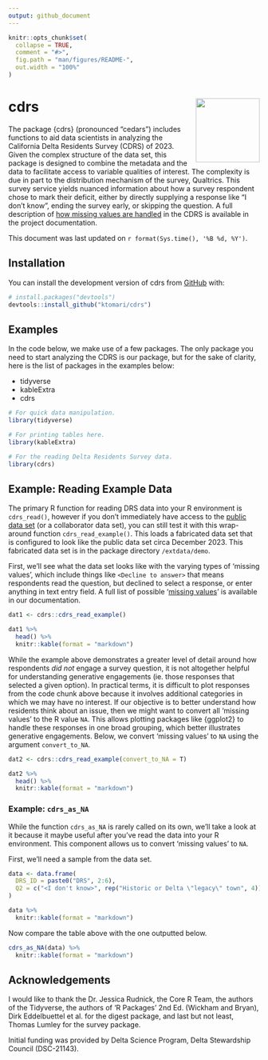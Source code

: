 ```yaml
---
output: github_document
---
```


<!-- README.md is generated from README.Rmd. Please edit that file -->

```r
knitr::opts_chunk$set(
  collapse = TRUE,
  comment = "#>",
  fig.path = "man/figures/README-",
  out.width = "100%"
)
```

# cdrs <img src='data-raw/icon.png' align="right" height="128" />

<!-- badges: start -->
<!-- badges: end -->

The package {cdrs} (pronounced "cedars") includes functions to aid data scientists in analyzing the California Delta Residents Survey (CDRS) of 2023. Given the complex structure of the data set, this package is designed to combine the metadata and the data to facilitate access to variable qualities of interest. The complexity is due in part to the distribution mechanism of the survey, Qualtrics. This survey service yields nuanced information about how a survey respondent chose to mark their deficit, either by directly supplying a response like "I don't know", ending the survey early, or skipping the question. A full description of [how missing values are handled](https://ktomari.github.io/DeltaResidentsSurvey/doc_missing_and_ordinal.html) in the CDRS is available in the project documentation.

This document was last updated on `r format(Sys.time(), '%B %d, %Y')`.

## Installation

You can install the development version of cdrs from [GitHub](https://github.com/) with:

``` r
# install.packages("devtools")
devtools::install_github("ktomari/cdrs")
```

## Examples

In the code below, we make use of a few packages. The only package you need to start analyzing the CDRS is our package, but for the sake of clarity, here is the list of packages in the examples below:

* tidyverse
* kableExtra
* cdrs

```r
# For quick data manipulation.
library(tidyverse)

# For printing tables here.
library(kableExtra)

# For the reading Delta Residents Survey data.
library(cdrs)
```

## Example: Reading Example Data

The primary R function for reading DRS data into your R environment is `cdrs_read()`, however if you don't immediately have access to the [public data set](https://doi.org/10.3886/E195447V1) (or a collaborator data set), you can still test it with this wrap-around function `cdrs_read_example()`. This loads a fabricated data set that is configured to look like the public data set circa December 2023. This fabricated data set is in the package directory `/extdata/demo`.

First, we'll see what the data set looks like with the varying types of 'missing values', which include things like `<Decline to answer>` that means respondents read the question, but declined to select a response, or enter anything in text entry field. A full list of possible '[missing values](https://ktomari.github.io/DeltaResidentsSurvey/doc_missing_and_ordinal.html#the-schema-of-the-drs-data-product)' is available in our documentation.

```r
dat1 <- cdrs::cdrs_read_example()

dat1 %>%
  head() %>%
  knitr::kable(format = "markdown")
```

While the example above demonstrates a greater level of detail around how respondents *did not* engage a survey question, it is not altogether helpful for understanding generative engagements (ie. those responses that selected a given option). In practical terms, it is difficult to plot responses from the code chunk above because it involves additional categories in which we may have no interest. If our objective is to better understand how residents think about an issue, then we might want to convert all 'missing values' to the R value `NA`. This allows plotting packages like {ggplot2} to handle these responses in one broad grouping, which better illustrates generative engagements. Below, we convert 'missing values' to `NA` using the argument `convert_to_NA`.

```r
dat2 <- cdrs::cdrs_read_example(convert_to_NA = T)

dat2 %>%
  head() %>%
  knitr::kable(format = "markdown")
```

### Example: `cdrs_as_NA`

While the function `cdrs_as_NA` is rarely called on its own, we'll take a look at it because it maybe useful after you've read the data into your R environment. This component allows us to convert 'missing values' to `NA`.

First, we'll need a sample from the data set.

```r
data <- data.frame(
  DRS_ID = paste0("DRS", 2:6),
  Q2 = c("<I don't know>", rep("Historic or Delta \"legacy\" town", 4))
)

data %>%
  knitr::kable(format = "markdown")
```

Now compare the table above with the one outputted below.

```r
cdrs_as_NA(data) %>%
  knitr::kable(format = "markdown")
```


## Acknowledgements

I would like to thank the Dr. Jessica Rudnick, the Core R Team, the authors of the Tidyverse, the authors of 'R Packages' 2nd Ed. (Wickham and Bryan), Dirk Eddelbuettel et al. for the digest package, and last but not least, Thomas Lumley for the survey package.

Initial funding was provided by Delta Science Program, Delta Stewardship Council (DSC-21143).
